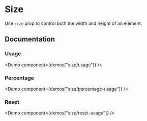 
# Size

Use `size` prop to control both the width and height of an element.

<Scale values="w" />

## Documentation

### Usage

<Demo component={demos["size/usage"]} />

### Percentage

<Demo component={demos["size/percentage-usage"]} />

### Reset

<Demo component={demos["size/reset-usage"]} />
